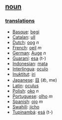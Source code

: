 == [[noun]] ==

=== [[translation]]s ===
*[[Basque]]: [[begi]]
*[[Catalan]]: [[ull]]
*[[Dutch]]: [[oog]] ''n''
*[[French]]: [[oeil]] ''m''
*[[German]]: [[Auge]] ''n''
*[[Guaraní]]: [[esa]] (t-)
*[[Indonesian]]: [[mata]]
*[[Interlingua]]: [[oculo]]
*[[Inuktitut]]: [[iri]]
*[[Japanese]]: [[目]] (め, me)
*[[Latin]]: [[oculus]]
*[[Polish]]: [[oko]] ''n''
*[[Portuguese]]: [[olho]] ''m''
*[[Spanish]]: [[ojo]] ''m''
*[[Swahili]]: [[jicho]]
*[[Tupinambá]]: [[esá]] (t-)